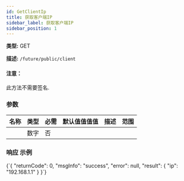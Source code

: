 ```yaml
---
id: GetClientIp
title: 获取客户端IP
sidebar_label: 获取客户端IP
sidebar_position: 1
---
```


**类型:** GET

**描述:** `/future/public/client`

#### 注意：

此方法不需要签名.

### 参数

| 名称 | 类型   | 必需 | 默认值值值值 | 描述 | 范围 |
| ---- | ------ | --------- | ------- | ----------- | ------ |
|      | 数字 | 否     |         |             |        |

### 响应 示例


<CodeBlock language="json" title="响应">
  {`{
  "returnCode": 0,
  "msgInfo": "success",
  "error": null,
  "result": {
    "ip": "192.168.1.1"
  }
}`}
</CodeBlock>
